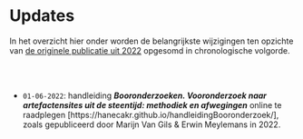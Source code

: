 # Updates {.unnumbered}

In het overzicht hier onder worden de belangrijkste wijzigingen ten opzichte van [de originele publicatie uit 2022](https://oar.onroerenderfgoed.be/item/437) opgesomd in chronologische volgorde.

<br/>
<br/>

- `01-06-2022`: handleiding ***Booronderzoeken. Vooronderzoek naar artefactensites uit de steentijd: methodiek en afwegingen*** online te raadplegen [https://hanecakr.github.io/handleidingBooronderzoek/], zoals gepubliceerd door Marijn Van Gils & Erwin Meylemans in 2022.

<br/>
